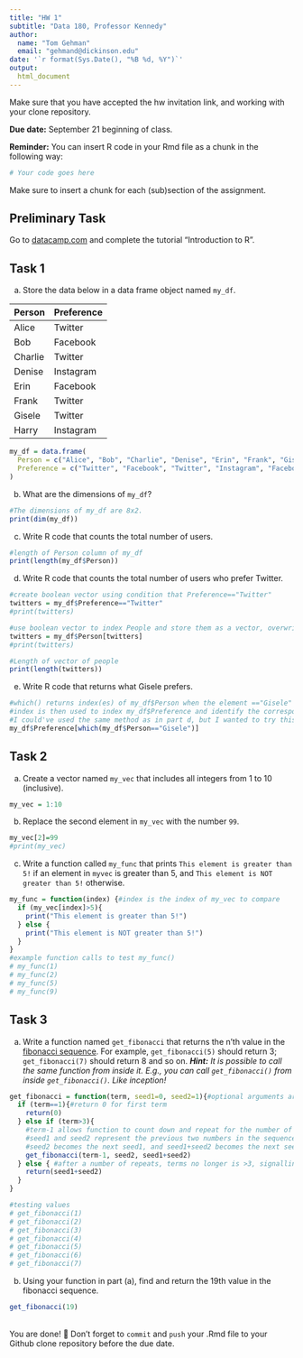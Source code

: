 ```yaml
---
title: "HW 1"
subtitle: "Data 180, Professor Kennedy"
author: 
  name: "Tom Gehman"
  email: "gehmand@dickinson.edu"
date: '`r format(Sys.Date(), "%B %d, %Y")`'
output: 
  html_document
---
```

Make sure that you have accepted the hw invitation link, and working with your clone repository.

**Due date:** September 21 beginning of class.

**Reminder:** You can insert R code in your Rmd file as a chunk in the following way:
```r
# Your code goes here
```
Make sure to insert a chunk for each (sub)section of the assignment.

## Preliminary Task
Go to [datacamp.com](https://datacamp.com) and complete the tutorial "Introduction to R".


## Task 1
a) Store the data below in a data frame object named `my_df`.

|Person | Preference|
|:------|:----------|
|Alice | Twitter |
| Bob | Facebook |
| Charlie | Twitter |
| Denise | Instagram |
| Erin | Facebook |
| Frank | Twitter |
| Gisele | Twitter |
| Harry | Instagram |

```r
my_df = data.frame(
  Person = c("Alice", "Bob", "Charlie", "Denise", "Erin", "Frank", "Gisele", "Harry"), 
  Preference = c("Twitter", "Facebook", "Twitter", "Instagram", "Facebook", "Twitter", "Twitter", "Instagram")
)

```

b) What are the dimensions of `my_df`?

```r
#The dimensions of my_df are 8x2. 
print(dim(my_df))
```
c) Write R code that counts the total number of users.

```r
#length of Person column of my_df
print(length(my_df$Person))
```

d) Write R code that counts the total number of users who prefer Twitter.

```r
#create boolean vector using condition that Preference=="Twitter"
twitters = my_df$Preference=="Twitter"
#print(twitters)

#use boolean vector to index People and store them as a vector, overwriting the first vector
twitters = my_df$Person[twitters]
#print(twitters)

#Length of vector of people
print(length(twitters))
```

e) Write R code that returns what Gisele prefers.

```r
#which() returns index(es) of my_df$Person when the element =="Gisele"
#index is then used to index my_df$Preference and identify the corresponding preference
#I could've used the same method as in part d, but I wanted to try this since it's more concise.  
my_df$Preference[which(my_df$Person=="Gisele")]

```

## Task 2
a) Create a vector named `my_vec` that includes all integers from 1 to 10 (inclusive).
```r
my_vec = 1:10
```
b) Replace the second element in `my_vec` with the number `99`.
```r
my_vec[2]=99
#print(my_vec)
```
c) Write a function called `my_func` that prints `This element is greater than 5!` if an element in `myvec` is greater than 5, and `This element is NOT greater than 5!` otherwise.
```r
my_func = function(index) {#index is the index of my_vec to compare
  if (my_vec[index]>5){
    print("This element is greater than 5!")
  } else {
    print("This element is NOT greater than 5!")
  }
}
#example function calls to test my_func()
# my_func(1)
# my_func(2)
# my_func(5)
# my_func(9)
```

## Task 3
a. Write a function named `get_fibonacci` that returns the n'th value in the [fibonacci sequence](https://www.mathsisfun.com/numbers/fibonacci-sequence.html). For example, `get_fibonacci(5)` should return 3; `get_fibonacci(7)` should return 8 and so on. ***Hint:** It is possible to call the same function from inside it. E.g., you can call `get_fibonacci()` from inside `get_fibonacci()`. Like inception!*

```r
get_fibonacci = function(term, seed1=0, seed2=1){#optional arguments are only used when the function calls itself.  
  if (term==1){#return 0 for first term
    return(0)
  } else if (term>3){
    #term-1 allows function to count down and repeat for the number of terms
    #seed1 and seed2 represent the previous two numbers in the sequence as the function calculates the next one.  
    #seed2 becomes the next seed1, and seed1+seed2 becomes the next seed2
    get_fibonacci(term-1, seed2, seed1+seed2)
  } else { #after a number of repeats, terms no longer is >3, signalling that the function is ready to return the final value.  
    return(seed1+seed2)
  }
}

#testing values
# get_fibonacci(1)
# get_fibonacci(2)
# get_fibonacci(3)
# get_fibonacci(4)
# get_fibonacci(5)
# get_fibonacci(6)
# get_fibonacci(7)

```


b. Using your function in part (a), find and return the 19th value in the fibonacci sequence.
```r
get_fibonacci(19)
```


<br>
You are done! 🏁 Don't forget to `commit` and `push` your .Rmd file to your Github clone repository before the due date.
<br>


